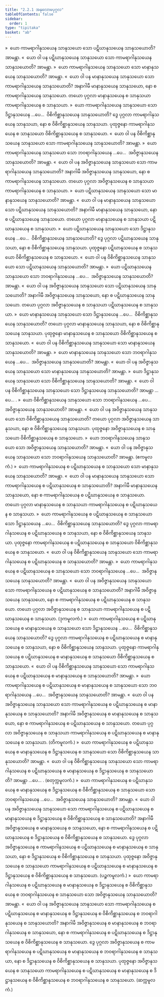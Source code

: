 ```yaml
---
title: "2.2.1 အနုလောမပုဂ္ဂလ"
tableOfContents: false
sidebar:
  order: 1
type: "tipitaka"
basket: "ab"
---
```



<DynamicBreadcrumb />

<Division number="66">

<Paragraph number="470">
»  ယော ကာမရာဂါနုသယေန သာနုသယော သော ပဋိဃာနုသယေန သာနုသယောတိ? အာမန္တာ.
</Paragraph>

<Paragraph number="471">
«  ယော ဝါ ပန ပဋိဃာနုသယေန သာနုသယော သော ကာမရာဂါနုသယေန သာနုသယောတိ? အာမန္တာ.
</Paragraph>

<Paragraph number="472">
»  ယော ကာမရာဂါနုသယေန သာနုသယော သော မာနာနုသယေန သာနုသယောတိ? အာမန္တာ.
</Paragraph>

<Paragraph number="473">
«  ယော ဝါ ပန မာနာနုသယေန သာနုသယော သော ကာမရာဂါနုသယေန သာနုသယောတိ?
</Paragraph>

<Paragraph number="474">
အနာဂါမီ မာနာနုသယေန သာနုသယော, နော စ ကာမရာဂါနုသယေန သာနုသယော. တယော ပုဂ္ဂလာ မာနာနုသယေန စ သာနုသယာ ကာမရာဂါနုသယေန စ သာနုသယာ.
</Paragraph>

<Paragraph number="475">
»  ယော ကာမရာဂါနုသယေန သာနုသယော သော ဒိဋ္ဌာနုသယေန …ပေ…  ဝိစိကိစ္ဆာနုသယေန သာနုသယောတိ?
</Paragraph>

<Paragraph number="476">
ဒွေ ပုဂ္ဂလာ ကာမရာဂါနုသယေန သာနုသယာ, နော စ ဝိစိကိစ္ဆာနုသယေန သာနုသယာ. ပုထုဇ္ဇနော ကာမရာဂါနုသယေန စ သာနုသယော ဝိစိကိစ္ဆာနုသယေန စ သာနုသယော.
</Paragraph>

<Paragraph number="477">
«  ယော ဝါ ပန ဝိစိကိစ္ဆာနုသယေန သာနုသယော သော ကာမရာဂါနုသယေန သာနုသယောတိ? အာမန္တာ.
</Paragraph>

<Paragraph number="478">
»  ယော ကာမရာဂါနုသယေန သာနုသယော သော ဘဝရာဂါနုသယေန …ပေ…  အဝိဇ္ဇာနုသယေန သာနုသယောတိ? အာမန္တာ.
</Paragraph>

<Paragraph number="479">
«  ယော ဝါ ပန အဝိဇ္ဇာနုသယေန သာနုသယော သော ကာမရာဂါနုသယေန သာနုသယောတိ?
</Paragraph>

<Paragraph number="480">
အနာဂါမီ အဝိဇ္ဇာနုသယေန သာနုသယော, နော စ ကာမရာဂါနုသယေန သာနုသယော. တယော ပုဂ္ဂလာ အဝိဇ္ဇာနုသယေန စ သာနုသယာ ကာမရာဂါနုသယေန စ သာနုသယာ.
</Paragraph>

</Division>
<Division number="67">

<Paragraph number="481">
»  ယော ပဋိဃာနုသယေန သာနုသယော သော မာနာနုသယေန သာနုသယောတိ? အာမန္တာ.
</Paragraph>

<Paragraph number="482">
«  ယော ဝါ ပန မာနာနုသယေန သာနုသယော သော ပဋိဃာနုသယေန သာနုသယောတိ?
</Paragraph>

<Paragraph number="483">
အနာဂါမီ မာနာနုသယေန သာနုသယော, နော စ ပဋိဃာနုသယေန သာနုသယော. တယော ပုဂ္ဂလာ မာနာနုသယေန စ သာနုသယာ ပဋိဃာနုသယေန စ သာနုသယာ.
</Paragraph>

<Paragraph number="484">
»  ယော ပဋိဃာနုသယေန သာနုသယော သော ဒိဋ္ဌာနုသယေန …ပေ…  ဝိစိကိစ္ဆာနုသယေန သာနုသယောတိ?
</Paragraph>

<Paragraph number="485">
ဒွေ ပုဂ္ဂလာ ပဋိဃာနုသယေန သာနုသယာ, နော စ ဝိစိကိစ္ဆာနုသယေန သာနုသယာ. ပုထုဇ္ဇနော ပဋိဃာနုသယေန စ သာနုသယော ဝိစိကိစ္ဆာနုသယေန စ သာနုသယော.
</Paragraph>

<Paragraph number="486">
«  ယော ဝါ ပန ဝိစိကိစ္ဆာနုသယေန သာနုသယော သော ပဋိဃာနုသယေန သာနုသယောတိ? အာမန္တာ.
</Paragraph>

<Paragraph number="487">
»  ယော ပဋိဃာနုသယေန သာနုသယော သော ဘဝရာဂါနုသယေန …ပေ…  အဝိဇ္ဇာနုသယေန သာနုသယောတိ? အာမန္တာ.
</Paragraph>

<Paragraph number="488">
«  ယော ဝါ ပန အဝိဇ္ဇာနုသယေန သာနုသယော သော ပဋိဃာနုသယေန သာနုသယောတိ?
</Paragraph>

<Paragraph number="489">
အနာဂါမီ အဝိဇ္ဇာနုသယေန သာနုသယော, နော စ ပဋိဃာနုသယေန သာနုသယော. တယော ပုဂ္ဂလာ အဝိဇ္ဇာနုသယေန စ သာနုသယာ ပဋိဃာနုသယေန စ သာနုသယာ.
</Paragraph>

</Division>
<Division number="68">

<Paragraph number="490">
»  ယော မာနာနုသယေန သာနုသယော သော ဒိဋ္ဌာနုသယေန …ပေ…  ဝိစိကိစ္ဆာနုသယေန သာနုသယောတိ?
</Paragraph>

<Paragraph number="491">
တယော ပုဂ္ဂလာ မာနာနုသယေန သာနုသယာ, နော စ ဝိစိကိစ္ဆာနုသယေန သာနုသယာ. ပုထုဇ္ဇနော မာနာနုသယေန စ သာနုသယော ဝိစိကိစ္ဆာနုသယေန စ သာနုသယော.
</Paragraph>

<Paragraph number="492">
«  ယော ဝါ ပန ဝိစိကိစ္ဆာနုသယေန သာနုသယော သော မာနာနုသယေန သာနုသယောတိ? အာမန္တာ.
</Paragraph>

<Paragraph number="493">
»  ယော မာနာနုသယေန သာနုသယော သော ဘဝရာဂါနုသယေန …ပေ…  အဝိဇ္ဇာနုသယေန သာနုသယောတိ? အာမန္တာ.
</Paragraph>

<Paragraph number="494">
«  ယော ဝါ ပန အဝိဇ္ဇာနုသယေန သာနုသယော သော မာနာနုသယေန သာနုသယောတိ? အာမန္တာ.
</Paragraph>

</Division>
<Division number="69">

<Paragraph number="495">
»  ယော ဒိဋ္ဌာနုသယေန သာနုသယော သော ဝိစိကိစ္ဆာနုသယေန သာနုသယောတိ? အာမန္တာ.
</Paragraph>

<Paragraph number="496">
«  ယော ဝါ ပန ဝိစိကိစ္ဆာနုသယေန သာနုသယော သော ဒိဋ္ဌာနုသယေန သာနုသယောတိ? အာမန္တာ …ပေ… .
</Paragraph>

</Division>
<Division number="70">

<Paragraph number="497">
»  ယော ဝိစိကိစ္ဆာနုသယေန သာနုသယော သော ဘဝရာဂါနုသယေန …ပေ…  အဝိဇ္ဇာနုသယေန သာနုသယောတိ? အာမန္တာ.
</Paragraph>

<Paragraph number="498">
«  ယော ဝါ ပန အဝိဇ္ဇာနုသယေန သာနုသယော သော ဝိစိကိစ္ဆာနုသယေန သာနုသယောတိ?
</Paragraph>

<Paragraph number="499">
တယော ပုဂ္ဂလာ အဝိဇ္ဇာနုသယေန သာနုသယာ, နော စ ဝိစိကိစ္ဆာနုသယေန သာနုသယာ. ပုထုဇ္ဇနော အဝိဇ္ဇာနုသယေန စ သာနုသယော ဝိစိကိစ္ဆာနုသယေန စ သာနုသယော.
</Paragraph>

</Division>
<Division number="71">

<Paragraph number="500">
»  ယော ဘဝရာဂါနုသယေန သာနုသယော သော အဝိဇ္ဇာနုသယေန သာနုသယောတိ? အာမန္တာ.
</Paragraph>

<Paragraph number="501">
«  ယော ဝါ ပန အဝိဇ္ဇာနုသယေန သာနုသယော သော ဘဝရာဂါနုသယေန သာနုသယောတိ? အာမန္တာ. (ဧကမူလကံ.)
</Paragraph>

</Division>
<Division number="72">

<Paragraph number="502">
»  ယော ကာမရာဂါနုသယေန စ ပဋိဃာနုသယေန စ သာနုသယော သော မာနာနုသယေန သာနုသယောတိ? အာမန္တာ.
</Paragraph>

<Paragraph number="503">
«  ယော ဝါ ပန မာနာနုသယေန သာနုသယော သော ကာမရာဂါနုသယေန စ ပဋိဃာနုသယေန စ သာနုသယောတိ?
</Paragraph>

<Paragraph number="504">
အနာဂါမီ မာနာနုသယေန သာနုသယော, နော စ ကာမရာဂါနုသယေန စ ပဋိဃာနုသယေန စ သာနုသယော. တယော ပုဂ္ဂလာ မာနာနုသယေန စ သာနုသယာ ကာမရာဂါနုသယေန စ ပဋိဃာနုသယေန စ သာနုသယာ.
</Paragraph>

<Paragraph number="505">
»  ယော ကာမရာဂါနုသယေန စ ပဋိဃာနုသယေန စ သာနုသယော သော ဒိဋ္ဌာနုသယေန …ပေ…  ဝိစိကိစ္ဆာနုသယေန သာနုသယောတိ?
</Paragraph>

<Paragraph number="506">
ဒွေ ပုဂ္ဂလာ ကာမရာဂါနုသယေန စ ပဋိဃာနုသယေန စ သာနုသယာ, နော စ ဝိစိကိစ္ဆာနုသယေန သာနုသယာ. ပုထုဇ္ဇနော ကာမရာဂါနုသယေန စ ပဋိဃာနုသယေန စ သာနုသယော ဝိစိကိစ္ဆာနုသယေန စ သာနုသယော.
</Paragraph>

<Paragraph number="507">
«  ယော ဝါ ပန ဝိစိကိစ္ဆာနုသယေန သာနုသယော သော ကာမရာဂါနုသယေန စ ပဋိဃာနုသယေန စ သာနုသယောတိ? အာမန္တာ.
</Paragraph>

<Paragraph number="508">
»  ယော ကာမရာဂါနုသယေန စ ပဋိဃာနုသယေန စ သာနုသယော သော ဘဝရာဂါနုသယေန …ပေ…  အဝိဇ္ဇာနုသယေန သာနုသယောတိ? အာမန္တာ.
</Paragraph>

<Paragraph number="509">
«  ယော ဝါ ပန အဝိဇ္ဇာနုသယေန သာနုသယော သော ကာမရာဂါနုသယေန စ ပဋိဃာနုသယေန စ သာနုသယောတိ?
</Paragraph>

<Paragraph number="510">
အနာဂါမီ အဝိဇ္ဇာနုသယေန သာနုသယော, နော စ ကာမရာဂါနုသယေန စ ပဋိဃာနုသယေန စ သာနုသယော. တယော ပုဂ္ဂလာ အဝိဇ္ဇာနုသယေန စ သာနုသယာ ကာမရာဂါနုသယေန စ ပဋိဃာနုသယေန စ သာနုသယာ. (ဒုကမူလကံ.)
</Paragraph>

</Division>
<Division number="73">

<Paragraph number="511">
»  ယော ကာမရာဂါနုသယေန စ ပဋိဃာနုသယေန စ မာနာနုသယေန စ သာနုသယော သော ဒိဋ္ဌာနုသယေန …ပေ…  ဝိစိကိစ္ဆာနုသယေန သာနုသယောတိ?
</Paragraph>

<Paragraph number="512">
ဒွေ ပုဂ္ဂလာ ကာမရာဂါနုသယေန စ ပဋိဃာနုသယေန စ မာနာနုသယေန စ သာနုသယာ, နော စ ဝိစိကိစ္ဆာနုသယေန သာနုသယာ. ပုထုဇ္ဇနော ကာမရာဂါနုသယေန စ ပဋိဃာနုသယေန စ မာနာနုသယေန စ သာနုသယော ဝိစိကိစ္ဆာနုသယေန စ သာနုသယော.
</Paragraph>

<Paragraph number="513">
«  ယော ဝါ ပန ဝိစိကိစ္ဆာနုသယေန သာနုသယော သော ကာမရာဂါနုသယေန စ ပဋိဃာနုသယေန စ မာနာနုသယေန စ သာနုသယောတိ? အာမန္တာ.
</Paragraph>

<Paragraph number="514">
»  ယော ကာမရာဂါနုသယေန စ ပဋိဃာနုသယေန စ မာနာနုသယေန စ သာနုသယော သော ဘဝရာဂါနုသယေန …ပေ…  အဝိဇ္ဇာနုသယေန သာနုသယောတိ? အာမန္တာ.
</Paragraph>

<Paragraph number="515">
«  ယော ဝါ ပန အဝိဇ္ဇာနုသယေန သာနုသယော သော ကာမရာဂါနုသယေန စ ပဋိဃာနုသယေန စ မာနာနုသယေန စ သာနုသယောတိ?
</Paragraph>

<Paragraph number="516">
အနာဂါမီ အဝိဇ္ဇာနုသယေန စ မာနာနုသယေန စ သာနုသယော, နော စ ကာမရာဂါနုသယေန စ ပဋိဃာနုသယေန စ သာနုသယော. တယော ပုဂ္ဂလာ အဝိဇ္ဇာနုသယေန စ သာနုသယာ ကာမရာဂါနုသယေန စ ပဋိဃာနုသယေန စ မာနာနုသယေန စ သာနုသယာ. (တိကမူလကံ.)
</Paragraph>

</Division>
<Division number="74">

<Paragraph number="517">
»  ယော ကာမရာဂါနုသယေန စ ပဋိဃာနုသယေန စ မာနာနုသယေန စ ဒိဋ္ဌာနုသယေန စ သာနုသယော သော ဝိစိကိစ္ဆာနုသယေန သာနုသယောတိ? အာမန္တာ.
</Paragraph>

<Paragraph number="518">
«  ယော ဝါ ပန ဝိစိကိစ္ဆာနုသယေန သာနုသယော သော ကာမရာဂါနုသယေန စ ပဋိဃာနုသယေန စ မာနာနုသယေန စ ဒိဋ္ဌာနုသယေန စ သာနုသယောတိ? အာမန္တာ …ပေ… . (စတုက္ကမူလကံ.)
</Paragraph>

</Division>
<Division number="75">

<Paragraph number="519">
»  ယော ကာမရာဂါနုသယေန စ ပဋိဃာနုသယေန စ မာနာနုသယေန စ ဒိဋ္ဌာနုသယေန စ ဝိစိကိစ္ဆာနုသယေန စ သာနုသယော သော ဘဝရာဂါနုသယေန …ပေ…  အဝိဇ္ဇာနုသယေန သာနုသယောတိ? အာမန္တာ.
</Paragraph>

<Paragraph number="520">
«  ယော ဝါ ပန အဝိဇ္ဇာနုသယေန သာနုသယော သော ကာမရာဂါနုသယေန စ ပဋိဃာနုသယေန စ မာနာနုသယေန စ ဒိဋ္ဌာနုသယေန စ ဝိစိကိစ္ဆာနုသယေန စ သာနုသယောတိ?
</Paragraph>

<Paragraph number="521">
အနာဂါမီ အဝိဇ္ဇာနုသယေန စ မာနာနုသယေန စ သာနုသယော, နော စ ကာမရာဂါနုသယေန စ ပဋိဃာနုသယေန စ ဒိဋ္ဌာနုသယေန စ ဝိစိကိစ္ဆာနုသယေန စ သာနုသယော. ဒွေ ပုဂ္ဂလာ အဝိဇ္ဇာနုသယေန စ ကာမရာဂါနုသယေန စ ပဋိဃာနုသယေန စ မာနာနုသယေန စ သာနုသယာ, နော စ ဒိဋ္ဌာနုသယေန စ ဝိစိကိစ္ဆာနုသယေန စ သာနုသယာ. ပုထုဇ္ဇနော အဝိဇ္ဇာနုသယေန စ သာနုသယော ကာမရာဂါနုသယေန စ ပဋိဃာနုသယေန စ မာနာနုသယေန စ ဒိဋ္ဌာနုသယေန စ ဝိစိကိစ္ဆာနုသယေန စ သာနုသယော. (ပဉ္စကမူလကံ.)
</Paragraph>

</Division>
<Division number="76">

<Paragraph number="522">
»  ယော ကာမရာဂါနုသယေန စ ပဋိဃာနုသယေန စ မာနာနုသယေန စ ဒိဋ္ဌာနုသယေန စ ဝိစိကိစ္ဆာနုသယေန စ ဘဝရာဂါနုသယေန စ သာနုသယော သော အဝိဇ္ဇာနုသယေန သာနုသယောတိ? အာမန္တာ.
</Paragraph>

<Paragraph number="523">
«  ယော ဝါ ပန အဝိဇ္ဇာနုသယေန သာနုသယော သော ကာမရာဂါနုသယေန စ ပဋိဃာနုသယေန စ မာနာနုသယေန စ ဒိဋ္ဌာနုသယေန စ ဝိစိကိစ္ဆာနုသယေန စ ဘဝရာဂါနုသယေန စ သာနုသယောတိ?
</Paragraph>

<Paragraph number="524">
အနာဂါမီ အဝိဇ္ဇာနုသယေန စ မာနာနုသယေန စ ဘဝရာဂါနုသယေန စ သာနုသယော, နော စ ကာမရာဂါနုသယေန စ ပဋိဃာနုသယေန စ ဒိဋ္ဌာနုသယေန စ ဝိစိကိစ္ဆာနုသယေန စ သာနုသယော. ဒွေ ပုဂ္ဂလာ အဝိဇ္ဇာနုသယေန စ ကာမရာဂါနုသယေန စ ပဋိဃာနုသယေန စ မာနာနုသယေန စ ဘဝရာဂါနုသယေန စ သာနုသယာ, နော စ ဒိဋ္ဌာနုသယေန စ ဝိစိကိစ္ဆာနုသယေန စ သာနုသယာ. ပုထုဇ္ဇနော အဝိဇ္ဇာနုသယေန စ သာနုသယော ကာမရာဂါနုသယေန စ ပဋိဃာနုသယေန စ မာနာနုသယေန စ ဒိဋ္ဌာနုသယေန စ ဝိစိကိစ္ဆာနုသယေန စ ဘဝရာဂါနုသယေန စ သာနုသယော. (ဆက္ကမူလကံ.)
</Paragraph>
</Division>